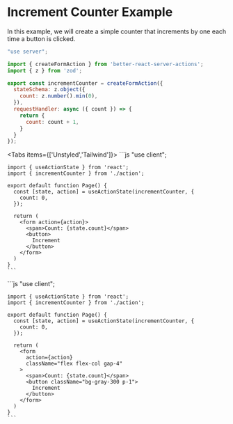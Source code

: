 
# Increment Counter Example 

In this example, we will create a simple counter that increments by one each time a button is clicked.

```js
"use server";

import { createFormAction } from 'better-react-server-actions';
import { z } from 'zod';

export const incrementCounter = createFormAction({
  stateSchema: z.object({
    count: z.number().min(0),
  }),
  requestHandler: async ({ count }) => {
    return {
      count: count + 1,
    }
  }
});
```


<Tabs items={['Unstyled','Tailwind']}>
  <Tab>
    ```js
    "use client";
     
    import { useActionState } from 'react';
    import { incrementCounter } from './action';
     
    export default function Page() {
      const [state, action] = useActionState(incrementCounter, {
        count: 0,
      });
     
      return (
        <form action={action}>
          <span>Count: {state.count}</span>
          <button>
            Increment
          </button>
        </form>
      )
    }
    ```
  </Tab>
  <Tab>
    ```js
    "use client";
     
    import { useActionState } from 'react';
    import { incrementCounter } from './action';
     
    export default function Page() {
      const [state, action] = useActionState(incrementCounter, {
        count: 0,
      });
     
      return (
        <form 
          action={action} 
          className="flex flex-col gap-4"
        >
          <span>Count: {state.count}</span>
          <button className="bg-gray-300 p-1">
            Increment
          </button>
        </form>
      )
    }
    ```
  </Tab>
</Tabs>
